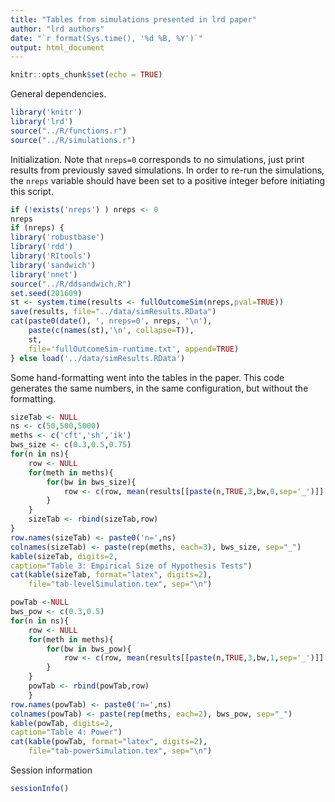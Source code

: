 ```yaml
---
title: "Tables from simulations presented in lrd paper"
author: "lrd authors"
date: "`r format(Sys.time(), '%d %B, %Y')`"
output: html_document
---
```


```r
knitr::opts_chunk$set(echo = TRUE)
```

General dependencies.
```r
library('knitr')
library('lrd')
source("../R/functions.r")
source("../R/simulations.r")
```



Initialization. Note that `nreps=0` corresponds to no simulations,
just print results from previously saved simulations.
In order to re-run the simulations, the `nreps`
variable should have been set to a positive integer before initiating this script.

```r
if (!exists('nreps') ) nreps <- 0
nreps
if (nreps) {
library('robustbase')
library('rdd')
library('RItools')
library('sandwich')
library('nnet')
source("../R/ddsandwich.R")
set.seed(201609)
st <- system.time(results <- fullOutcomeSim(nreps,pval=TRUE))
save(results, file="../data/simResults.RData")
cat(paste0(date(), ', nreps=0', nreps, '\n'),
    paste(c(names(st),'\n', collapse=T)),
    st,
    file='fullOutcomeSim-runtime.txt', append=TRUE)
} else load('../data/simResults.RData')
```

Some hand-formatting went into the tables in the paper. This code generates the same numbers, in the same configuration, but without the formatting.
```r
sizeTab <- NULL
ns <- c(50,500,5000)
meths <- c('cft','sh','ik')
bws_size <- c(0.3,0.5,0.75)
for(n in ns){
    row <- NULL
    for(meth in meths){
        for(bw in bws_size){
            row <- c(row, mean(results[[paste(n,TRUE,3,bw,0,sep='_')]][,meth]<=0.05,na.rm=TRUE))
        }
    }
    sizeTab <- rbind(sizeTab,row)
}
row.names(sizeTab) <- paste0('n=',ns)
colnames(sizeTab) <- paste(rep(meths, each=3), bws_size, sep="_")
kable(sizeTab, digits=2,
caption="Table 3: Empirical Size of Hypothesis Tests")
cat(kable(sizeTab, format="latex", digits=2),
    file="tab-levelSimulation.tex", sep="\n")
```

```r
powTab <-NULL
bws_pow <- c(0.3,0.5)
for(n in ns){
    row <- NULL
    for(meth in meths){
        for(bw in bws_pow){
            row <- c(row, mean(results[[paste(n,TRUE,3,bw,1,sep='_')]][,meth]<=0.05,na.rm=TRUE))
        }
    }
    powTab <- rbind(powTab,row)
    }
row.names(powTab) <- paste0('n=',ns)
colnames(powTab) <- paste(rep(meths, each=2), bws_pow, sep="_")
kable(powTab, digits=2,
caption="Table 4: Power")
cat(kable(powTab, format="latex", digits=2),
    file="tab-powerSimulation.tex", sep="\n")
```

Session information
```r
sessionInfo()
```
